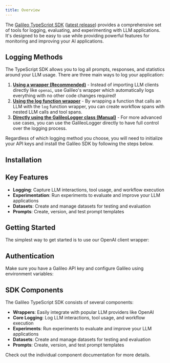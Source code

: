 ```yaml
---
title: Overview
---
```



The [Galileo TypeScript SDK](https://github.com/rungalileo/galileo-js) ([latest release](https://github.com/rungalileo/galileo-js/releases/latest)) provides a comprehensive set of tools for logging, evaluating, and experimenting with LLM applications. It's designed to be easy to use while providing powerful features for monitoring and improving your AI applications.

## Logging Methods

The TypeScript SDK allows you to log all prompts, responses, and statistics around your LLM usage. There are three main ways to log your application:

1. **[Using a wrapper (Recommended)](/sdk-api/typescript/wrappers/wrappers-overview)** - Instead of importing LLM clients directly like `openai`, use Galileo's wrapper which automatically logs everything with no other code changes required!
2. **[Using the log function wrapper](/sdk-api/typescript/logging/log-function-wrapper)** - By wrapping a function that calls an LLM with the `log` function wrapper, you can create workflow spans with nested LLM calls and tool spans.
3. **[Directly using the GalileoLogger class (Manual)](/sdk-api/typescript/logging/galileo-logger)** - For more advanced use cases, you can use the GalileoLogger directly to have full control over the logging process.

Regardless of which logging method you choose, you will need to initialize your API keys and install the Galileo SDK by following the steps below.


## Installation

<CodeGroup>
<SnippetInstallationNpm />
<SnippetInstallationYarn />
<SnippetInstallationPnpm />
</CodeGroup>

## Key Features

- **Logging**: Capture LLM interactions, tool usage, and workflow execution
- **Experimentation**: Run experiments to evaluate and improve your LLM applications
- **Datasets**: Create and manage datasets for testing and evaluation
- **Prompts**: Create, version, and test prompt templates

## Getting Started

The simplest way to get started is to use our OpenAI client wrapper:

<CodeGroup>
<SnippetOpenAIBasic />
</CodeGroup>


## Authentication

Make sure you have a Galileo API key and configure Galileo using environment variables:

<CodeGroup>
<SnippetEnvSetup />
</CodeGroup>

## SDK Components

The Galileo TypeScript SDK consists of several components:

- **Wrappers**: Easily integrate with popular LLM providers like OpenAI
- **Core Logging**: Log LLM interactions, tool usage, and workflow execution
- **Experiments**: Run experiments to evaluate and improve your LLM applications
- **Datasets**: Create and manage datasets for testing and evaluation
- **Prompts**: Create, version, and test prompt templates

Check out the individual component documentation for more details. 